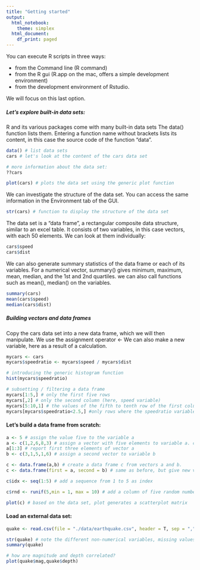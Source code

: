 ```yaml
---
title: "Getting started"
output:
  html_notebook:
    theme: simplex
  html_document:
    df_print: paged
---
```


You can execute R scripts in three ways:

+ from the Command line (R command)
+ from the R gui (R.app on the mac, offers a simple development environment)
+ from the development environment of Rstudio. 

We will focus on this last option.

##### Let's explore built-in data sets:
R and its various packages come with many built-in data sets The data() function lists them. Entering a function name without brackets lists its content, in this case the source code of the function "data".

```r
data() # list data sets
cars # let's look at the content of the cars data set

# more information about the data set:
??cars

plot(cars) # plots the data set using the generic plot function
```

We can investigate the structure of the data set. You can access the same information in the Environment tab of the GUI.

```r
str(cars) # function to display the structure of the data set
```

The data set is a "data frame", a rectangular composite data structure, similar to an excel table. It consists of two variables, in this case vectors, with each 50 elements. We can look at them individually:

```r
cars$speed
cars$dist
```

We can also generate summary statistics of the data frame or each of its variables. For a numerical vector, summary() gives minimum, maximum, mean, median, and the 1st and 2nd quartiles. we can also call functions such as mean(), median() on the variables.

```r
summary(cars)
mean(cars$speed)
median(cars$dist)
```

##### Building vectors and data frames

Copy the cars data set into a new data frame, which we will then manipulate. We use the assignment operator <-
We can also make a new variable, here as a result of a calculation.

```r
mycars <- cars
mycars$speedratio <- mycars$speed / mycars$dist

# introducing the generic histogram function
hist(mycars$speedratio)

# subsetting / filtering a data frame
mycars[1:5,] # only the first five rows
mycars[,2] # only the second column (here, speed variable)
mycars[5:10,1] # the values of the fifth to tenth row of the first column
mycars[mycars$speedratio<2.5,] #only rows where the speedratio variable is smaller than 2.5

```

#### Let's build a data frame from scratch: 

```r
a <- 5 # assign the value five to the variable a
a <- c(1,2,6,8,3) # assign a vector with five elements to variable a. c() - combine values function.
a[1:3] # report first three elements of vector a
b <- c(3,1,5,1,6) # assign a second vector to variable b

c <- data.frame(a,b) # create a data frame c from vectors a and b.
c <- data.frame(first = a, second = b) # same as before, but give new variables different names

c$idx <- seq(1:5) # add a sequence from 1 to 5 as index

c$rnd <- runif(5,min = 1, max = 10) # add a column of five random numbers between 1 and 10

plot(c) # based on the data set, plot generates a scatterplot matrix
```

#### Load an external data set:

```r
quake <- read.csv(file = "./data/earthquake.csv", header = T, sep = ",")

str(quake) # note the different non-numerical variables, missing values etc.
summary(quake)

# how are magnitude and depth correlated?
plot(quake$mag,quake$depth)
```

